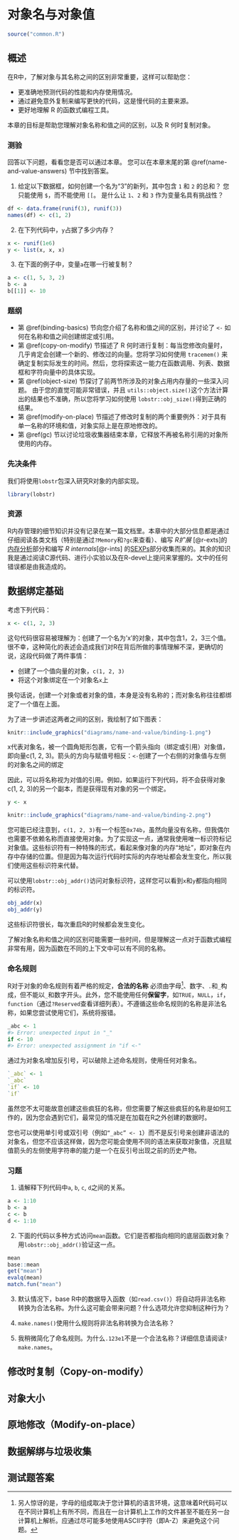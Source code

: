 # 对象名与对象值 {#name-and-value}

```r
source("common.R")
```

## 概述

在R中，了解对象与其名称之间的区别非常重要，这样可以帮助您：

- 更准确地预测代码的性能和内存使用情况。
- 通过避免意外复制来编写更快的代码，这是慢代码的主要来源。
- 更好地理解 R 的函数式编程工具。

本章的目标是帮助您理解对象名称和值之间的区别，以及 R 何时复制对象。

### 测验 {-}

回答以下问题，看看您是否可以通过本章。 您可以在本章末尾的第 \@ref(name-and-value-answers) 节中找到答案。

1. 给定以下数据框，如何创建一个名为“3”的新列，其中包含 `1` 和 `2` 的总和？ 您只能使用 `$`，而不能使用 `[[`。 是什么让 `1`、`2` 和 `3` 作为变量名具有挑战性？

```r
df <- data.frame(runif(3), runif(3))
names(df) <- c(1, 2)
```

2. 在下列代码中，`y`占据了多少内存？
```r
x <- runif(1e6)
y <- list(x, x, x)
```

3. 在下面的例子中，变量`a`在哪一行被复制？
```r
a <- c(1, 5, 3, 2)
b <- a
b[[1]] <- 10
```

### 题纲 {-}

- 第 \@ref(binding-basics) 节向您介绍了名称和值之间的区别，并讨论了 `<-` 如何在名称和值之间创建绑定或引用。
- 第 \@ref(copy-on-modify) 节描述了 R 何时进行复制：每当您修改向量时，几乎肯定会创建一个新的、修改过的向量。您将学习如何使用 `tracemem()` 来确定复制实际发生的时间。然后，您将探索这一能力在函数调用、列表、数据框和字符向量中的具体实现。
- 第 \@ref(object-size) 节探讨了前两节所涉及的对象占用内存量的一些深入问题。 由于您的直觉可能非常错误，并且 `utils::object.size()`这个方法计算出的结果也不准确，所以您将学习如何使用 `lobstr::obj_size()`得到正确的结果。
- 第 \@ref(modify-on-place) 节描述了修改时复制的两个重要例外：对于具有单一名称的环境和值，对象实际上是在原地修改的。
- 第 \@ref(gc) 节以讨论垃圾收集器结束本章，它释放不再被名称引用的对象所使用的内存。

### 先决条件 {-}

我们将使用`lobstr`包深入研究R对象的内部实现。
```r
library(lobstr)
```

### 资源 {-}

R内存管理的细节知识并没有记录在某一篇文档里。本章中的大部分信息都是通过仔细阅读各类文档（特别是通过`?Memory`和`?gc`来查看）、编写 _R扩展_ [@r-exts]的[内存分析](http://cran.r-project.org/doc/manuals/R-exts.html#Profiling-R-code-for-memory-use)部分和编写 _R internals_[@r-ints] 的[SEXPs](http://cran.r-project.org/doc/manuals/R-ints.html#SEXPs)部分收集而来的。其余的知识我是通过阅读C源代码、进行小实验以及在R-devel上提问来掌握的。文中的任何错误都是由我造成的。

## 数据绑定基础 {#binding-basics}

考虑下列代码：

```r
x <- c(1, 2, 3)
```

这句代码很容易被理解为：创建了一个名为'x'的对象，其中包含1，2，3三个值。很不幸，这种简化的表述会造成我们对R在背后所做的事情理解不深，更确切的说，这段代码做了两件事情：

- 创建了一个值向量的对象，`c(1, 2, 3)`
- 将这个对象绑定在一个对象名`x`上

换句话说，创建一个对象或者对象的值，本身是没有名称的；而对象名称往往都绑定了一个值在上面。

为了进一步讲述这两者之间的区别，我绘制了如下图表：

```r
knitr::include_graphics("diagrams/name-and-value/binding-1.png")
```

x代表对象名，被一个圆角矩形包裹，它有一个箭头指向（绑定或引用）对象值，即向量c(1, 2, 3)。箭头的方向与赋值号相反：`<-`创建了一个右侧的对象值与左侧的对象名之间的绑定

因此，可以将名称视为对值的引用。例如，如果运行下列代码，将不会获得对象c(1, 2, 3)的另一个副本，而是获得现有对象的另一个绑定。

```r
y <- x
```
```r
knitr::include_graphics("diagrams/name-and-value/binding-2.png")
```

您可能已经注意到，`c(1, 2, 3)`有一个标签`0x74b`，虽然向量没有名称，但我偶尔也需要不依赖名称而直接使用对象。为了实现这一点，通常我使用唯一标识符标记对象值。这些标识符有一种特殊的形式，看起来像对象的内存“地址”，即对象在内存中存储的位置。但是因为每次运行代码时实际的内存地址都会发生变化，所以我们使用这些标识符来代替。

可以使用`lobstr::obj_addr()`访问对象标识符，这样您可以看到`x`和`y`都指向相同的标识符。
```r
obj_addr(x)
obj_addr(y)
```

这些标识符很长，每次重启R的时候都会发生变化。

了解对象名称和值之间的区别可能需要一些时间，但是理解这一点对于函数式编程非常有用，因为函数在不同的上下文中可以有不同的名称。

### 命名规则 {#non-syntactic}

R对于对象的命名规则有着严格的规定，**合法的名称** 必须由字母[^letters]、数字、`.`和`_`构成，但不能以`_`和数字开头。此外，您不能使用任何**保留字**，如`TRUE`，`NULL`，`if`，`function`（通过`?Reserved`查看详细列表）。不遵循这些命名规则的名称是非法名称，如果您尝试使用它们，系统将报错。

```r
_abc <- 1
#> Error: unexpected input in "_"
if <- 10
#> Error: unexpected assignment in "if <-"
```

[^letters]: 另人惊讶的是，字母的组成取决于您计算机的语言环境，这意味着R代码可以在不同计算机上有所不同，而且在一台计算机上工作的文件甚至不能在另一台计算机上解析。应通过尽可能多地使用ASCII字符（即A-Z）来避免这个问题。

通过为对象名增加反引号，可以破除上述命名规则，使用任何对象名。

```r
`_abc` <- 1
`_abc`
`if` <- 10
`if`
```

虽然您不太可能故意创建这些疯狂的名称，但您需要了解这些疯狂的名称是如何工作的，因为您会遇到它们，最常见的情况是在加载在R之外创建的数据时。

:::sidebar
您也可以使用单引号或双引号（例如`“_abc” <- 1`）而不是反引号来创建非语法的对象名，但您不应该这样做，因为您可能会使用不同的语法来获取对象值，况且赋值箭头的左侧使用字符串的能力是一个在反引号出现之前的历史产物。
:::

### 习题

1. 请解释下列代码中`a`, `b`, `c`, `d`之间的关系。

```r
a <- 1:10
b <- a
c <- b
d <- 1:10
```

2. 下面的代码以多种方式访问`mean`函数。它们是否都指向相同的底层函数对象？用`lobstr::obj_addr()`验证这一点。

```r
mean
base::mean
get("mean")
evalq(mean)
match.fun("mean")

```

3. 默认情况下，base R中的数据导入函数（如`read.csv()`）将自动将非法名称转换为合法名称。为什么这可能会带来问题？什么选项允许您抑制这种行为？

4. `make.names()`使用什么规则将非法名称转换为合法名称？

5. 我稍微简化了命名规则。为什么`.123e1`不是一个合法名称？详细信息请阅读`?make.names`。

## 修改时复制（Copy-on-modify）{#copy-on-modify}



## 对象大小 {#object-size}

## 原地修改（Modify-on-place）{#modify-on-place}

## 数据解绑与垃圾收集 {#gc}

## 测试题答案 {#name-and-value-answers}

